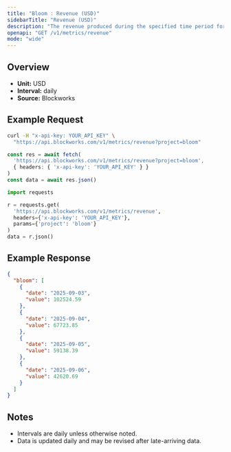 ```yaml
---
title: "Bloom : Revenue (USD)"
sidebarTitle: "Revenue (USD)"
description: "The revenue produced during the specified time period for given project."
openapi: "GET /v1/metrics/revenue"
mode: "wide"
---
```


## Overview

- **Unit:** USD
- **Interval:** daily
- **Source:** Blockworks

## Example Request

<CodeGroup>

```bash cURL
curl -H "x-api-key: YOUR_API_KEY" \
  "https://api.blockworks.com/v1/metrics/revenue?project=bloom"
```

```typescript TypeScript
const res = await fetch(
  'https://api.blockworks.com/v1/metrics/revenue?project=bloom',
  { headers: { 'x-api-key': 'YOUR_API_KEY' } }
)
const data = await res.json()
```

```python Python
import requests

r = requests.get(
  'https://api.blockworks.com/v1/metrics/revenue',
  headers={'x-api-key': 'YOUR_API_KEY'},
  params={'project': 'bloom'}
)
data = r.json()
```

</CodeGroup>

## Example Response

```json
{
  "bloom": [
    {
      "date": "2025-09-03",
      "value": 102524.59
    },
    {
      "date": "2025-09-04",
      "value": 67723.85
    },
    {
      "date": "2025-09-05",
      "value": 59138.39
    },
    {
      "date": "2025-09-06",
      "value": 42620.69
    }
  ]
}
```

## Notes
- Intervals are daily unless otherwise noted.
- Data is updated daily and may be revised after late-arriving data.
